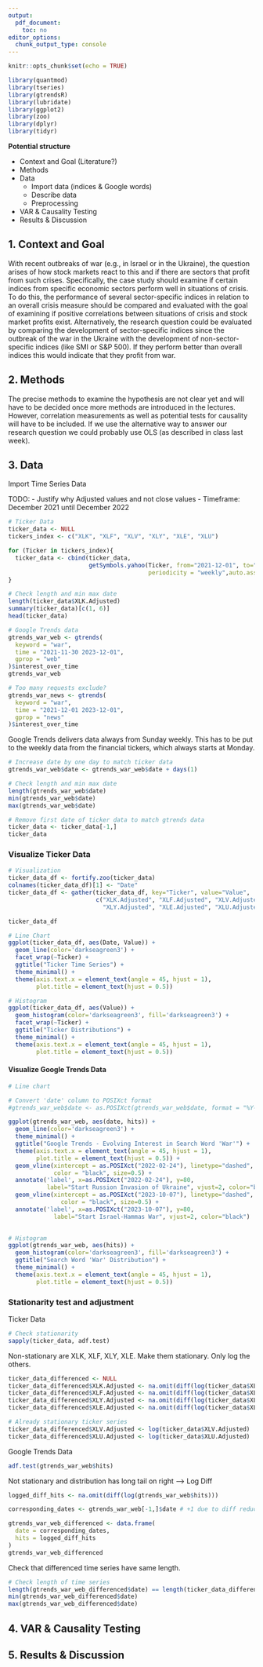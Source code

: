 ```yaml
---
output: 
  pdf_document:
    toc: no
editor_options:
  chunk_output_type: console
---
```


```r
knitr::opts_chunk$set(echo = TRUE)
```
\begin{center}
\vspace*{75pt}
\Huge \textbf{Who are the financial profiteers of war?} \\
\vspace{50pt}
\Large University of Applied Sciences Lucerne \\[10pt]
\Large Master of Science in Applied Information and Data Science \\[10pt]
\Large Time Series in Finance (TSA01) \\[10pt]
\vspace{50pt}
\Large Authors: Michèle Gerber and Damien Grossniklaus \\
\Large Date of Submission: 22. December 2023 \\
\end{center}



\newpage
```{=latex}
\setcounter{tocdepth}{4}
\tableofcontents
```
\newpage


```r
library(quantmod)
library(tseries)
library(gtrendsR)
library(lubridate)
library(ggplot2)
library(zoo)
library(dplyr)
library(tidyr)
```


**Potential structure**

- Context and Goal (Literature?)
- Methods
- Data
  - Import data (indices & Google words)
  - Describe data
  - Preprocessing
- VAR & Causality Testing
- Results & Discussion


## 1. Context and Goal

With recent outbreaks of war (e.g., in Israel or in the Ukraine), the question arises of how stock markets react to this and if there are sectors that profit from such crises. Specifically, the case study should examine if certain indices from specific economic sectors perform well in situations of crisis. To do this, the performance of several sector-specific indices in relation to an overall crisis measure should be compared and evaluated with the goal of examining if positive correlations between situations of crisis and stock market profits exist. Alternatively, the research question could be evaluated by comparing the development of sector-specific indices since the outbreak of the war in the Ukraine with the development of non-sector-specific indices (like SMI or S&P 500). If they perform better than overall indices this would indicate that they profit from war.

## 2. Methods

The precise methods to examine the hypothesis are not clear yet and will have to be decided once more methods are introduced in the lectures. However, correlation measurements as well as potential tests for causality will have to be included. If we use the alternative way to answer our research question we could probably use OLS (as described in class last week).

## 3. Data


Import Time Series Data

TODO: 
- Justify why Adjusted values and not close values
- Timeframe: December 2021 until December 2022
```r
# Ticker Data
ticker_data <- NULL
tickers_index <- c("XLK", "XLF", "XLV", "XLY", "XLE", "XLU")

for (Ticker in tickers_index){
  ticker_data <- cbind(ticker_data,
                       getSymbols.yahoo(Ticker, from="2021-12-01", to="2023-12-01", 
                                        periodicity = "weekly",auto.assign=FALSE)[,6])
}

# Check length and min max date
length(ticker_data$XLK.Adjusted)
summary(ticker_data)[c(1, 6)]
head(ticker_data)
```


```r
# Google Trends data
gtrends_war_web <- gtrends(
  keyword = "war",
  time = "2021-11-30 2023-12-01",
  gprop = "web"
)$interest_over_time
gtrends_war_web
```

```r
# Too many requests exclude?
gtrends_war_news <- gtrends(
  keyword = "war",
  time = "2021-12-01 2023-12-01",
  gprop = "news"
)$interest_over_time
```

Google Trends delivers data always from Sunday weekly. This has to be put to the weekly data from the financial tickers, which always starts at Monday.


```r
# Increase date by one day to match ticker data
gtrends_war_web$date <- gtrends_war_web$date + days(1)

# Check length and min max date
length(gtrends_war_web$date)
min(gtrends_war_web$date)
max(gtrends_war_web$date)
```

```r
# Remove first date of ticker data to match gtrends data
ticker_data <- ticker_data[-1,]
ticker_data
```



### Visualize Ticker Data

```r
# Visualization
ticker_data_df <- fortify.zoo(ticker_data)
colnames(ticker_data_df)[1] <- "Date"
ticker_data_df <- gather(ticker_data_df, key="Ticker", value="Value", 
                         c("XLK.Adjusted", "XLF.Adjusted", "XLV.Adjusted", 
                           "XLY.Adjusted", "XLE.Adjusted", "XLU.Adjusted"), -Date)

ticker_data_df
```

```r
# Line Chart
ggplot(ticker_data_df, aes(Date, Value)) +
  geom_line(color='darkseagreen3') +
  facet_wrap(~Ticker) +
  ggtitle("Ticker Time Series") +
  theme_minimal() +
  theme(axis.text.x = element_text(angle = 45, hjust = 1),
        plot.title = element_text(hjust = 0.5))
```

```r
# Histogram
ggplot(ticker_data_df, aes(Value)) +
  geom_histogram(color='darkseagreen3', fill='darkseagreen3') +
  facet_wrap(~Ticker) +
  ggtitle("Ticker Distributions") +
  theme_minimal() +
  theme(axis.text.x = element_text(angle = 45, hjust = 1),
        plot.title = element_text(hjust = 0.5))

```


#### Visualize Google Trends Data
```r
# Line chart

# Convert 'date' column to POSIXct format
#gtrends_war_web$date <- as.POSIXct(gtrends_war_web$date, format = "%Y-%m-%d")

ggplot(gtrends_war_web, aes(date, hits)) +
  geom_line(color='darkseagreen3') +
  theme_minimal() +
  ggtitle("Google Trends - Evolving Interest in Search Word 'War'") +
  theme(axis.text.x = element_text(angle = 45, hjust = 1),
        plot.title = element_text(hjust = 0.5)) +
  geom_vline(xintercept = as.POSIXct("2022-02-24"), linetype="dashed", 
             color = "black", size=0.5) +
  annotate('label', x=as.POSIXct("2022-02-24"), y=80, 
           label="Start Russion Invasion of Ukraine", vjust=2, color="black") +
  geom_vline(xintercept = as.POSIXct("2023-10-07"), linetype="dashed", 
               color = "black", size=0.5) +
  annotate('label', x=as.POSIXct("2023-10-07"), y=80, 
             label="Start Israel-Hammas War", vjust=2, color="black")
  

```

```r
# Histogram
ggplot(gtrends_war_web, aes(hits)) +
  geom_histogram(color='darkseagreen3', fill='darkseagreen3') +
  ggtitle("Search Word 'War' Distribution") +
  theme_minimal() +
  theme(axis.text.x = element_text(angle = 45, hjust = 1),
        plot.title = element_text(hjust = 0.5))
```

### Stationarity test and adjustment

Ticker Data
```r
# Check stationarity
sapply(ticker_data, adf.test)
```

Non-stationary are XLK, XLF, XLY, XLE. Make them stationary. Only log the others.

```r
ticker_data_differenced <- NULL
ticker_data_differenced$XLK.Adjusted <- na.omit(diff(log(ticker_data$XLK.Adjusted)))
ticker_data_differenced$XLF.Adjusted <- na.omit(diff(log(ticker_data$XLF.Adjusted)))
ticker_data_differenced$XLY.Adjusted <- na.omit(diff(log(ticker_data$XLY.Adjusted)))
ticker_data_differenced$XLE.Adjusted <- na.omit(diff(log(ticker_data$XLE.Adjusted)))

# Already stationary ticker series 
ticker_data_differenced$XLV.Adjusted <- log(ticker_data$XLV.Adjusted)
ticker_data_differenced$XLU.Adjusted <- log(ticker_data$XLU.Adjusted)
```

Google Trends Data
```r
adf.test(gtrends_war_web$hits)
```

Not stationary and distribution has long tail on right --> Log Diff
```r
logged_diff_hits <- na.omit(diff(log(gtrends_war_web$hits)))

corresponding_dates <- gtrends_war_web[-1,]$date # +1 due to diff reduction

gtrends_war_web_differenced <- data.frame(
  date = corresponding_dates,
  hits = logged_diff_hits
)
gtrends_war_web_differenced
```

Check that differenced time series have same length.

```r
# Check length of time series
length(gtrends_war_web_differenced$date) == length(ticker_data_differenced$XLK.Adjusted)
min(gtrends_war_web_differenced$date)
max(gtrends_war_web_differenced$date)
```



## 4. VAR & Causality Testing


## 5. Results & Discussion


